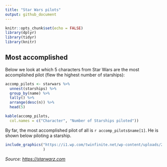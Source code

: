 ```yaml
---
title: "Star Wars pilots"
output: github_document
---
```


```r
knitr::opts_chunk$set(echo = FALSE)
library(dplyr)
library(tidyr)
library(knitr)
```

## Most accomplished

Below we look at which 5 characters from Star Wars are the most accomplished pilot (flew the highest number of starships):

```r
accomp_pilots <- starwars %>% 
  unnest(starships) %>% 
  group_by(name) %>% 
  tally() %>% 
  arrange(desc(n)) %>% 
  head(5)

kable(accomp_pilots,
  col.names = c("Character", "Number of Starships piloted"))
```

By far, the most accomplished pilot of all is `r accomp_pilots$name[1]`. He is shown below piloting a starship.

```r
include_graphics("https://i1.wp.com/twinfinite.net/wp-content/uploads/2015/11/harrison-ford-Mill_3222044i.jpg",
                 )
```

*Source: <https://starwarz.com>*
